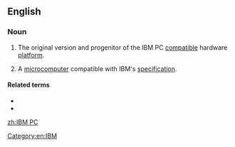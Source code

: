 ==English==
{{wikipedia}}

===Noun===
{{en-noun}}

# The original version and progenitor of the IBM PC [[compatible]] hardware [[platform]].
# {{lb|en|slightly|dated}} A [[microcomputer]] compatible with IBM's [[specification]].

====Related terms====
* {{l|en|IBM}}
* {{l|en|PC}}

[[zh:IBM PC]]
[[Category:en:IBM]]